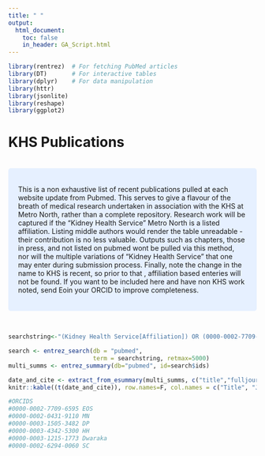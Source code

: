 ```yaml
---
title: " "
output:
  html_document:
    toc: false
    in_header: GA_Script.html
---
```


```r
library(rentrez)  # For fetching PubMed articles
library(DT)       # For interactive tables
library(dplyr)    # For data manipulation
library(httr) 
library(jsonlite)
library(reshape)
library(ggplot2)
```


# KHS Publications 

<br>
<style>
div.blue { background-color:#e6f0ff; border-radius: 5px; padding: 20px;}
</style>
<div class = "blue">
        
This is a non exhaustive list of recent publications pulled at each website update from Pubmed. 
This serves to give a flavour of the breath of medical research undertaken in association with the KHS at Metro North, rather than a complete repository. 
Research work will be captured if the "Kidney Health Service" Metro North is a listed affiliation. 
Listing middle authors would render the table unreadable - their contribution is no less valuable. 
Outputs such as chapters, those in press, and not listed on pubmed wont be pulled via this method, nor will the multiple variations of "Kidney Health Service" that one may enter during submission process. 
Finally, note the change in the name to KHS is recent, so prior to that , affiliation based enteries will not be found.
If you want to be included here and have non KHS work noted, send Eoin your ORCID to improve completeness.

</div>
<br>
      
 

  
```r
searchstring<-"(Kidney Health Service[Affiliation]) OR (0000-0002-7709-6595) OR (0000-0002-0431-9110) OR (0000-0003-1505-3482) OR (0000-0003-4342-5300) OR (0000-0003-1215-1773) or (0000-0002-6294-0060) or (0000-0003-4342-5300)"

search <- entrez_search(db = "pubmed",
                        term = searchstring, retmax=5000)
multi_summs <- entrez_summary(db="pubmed", id=search$ids)

date_and_cite <- extract_from_esummary(multi_summs, c("title","fulljournalname","pubdate","sortfirstauthor","lastauthor","uid" ))
knitr::kable((t(date_and_cite)), row.names=F, col.names = c("Title", "Journal", "Publication Date", "First Author", "Last Author","PMID"))  
```
```r
#ORCIDS
#0000-0002-7709-6595 EOS
#0000-0002-0431-9110 MN
#0000-0003-1505-3482 DP
#0000-0003-4342-5300 HH
#0000-0003-1215-1773 Dwaraka
#0000-0002-6294-0060 SC
```


